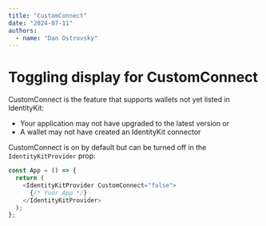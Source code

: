 ```yaml
---
title: "CustomConnect"
date: "2024-07-11"
authors:
  - name: "Dan Ostrovsky"
---
```


# Toggling display for CustomConnect

CustomConnect is the feature that supports wallets not yet listed in IdentityKit:

- Your application may not have upgraded to the latest version or
- A wallet may not have created an IdentityKit connector

CustomConnect is on by default but can be turned off in the `IdentityKitProvider` prop:

```typescript
const App = () => {
  return (
    <IdentityKitProvider CustomConnect="false">
      {/* Your App */}
    </IdentityKitProvider>
  );
};
```
